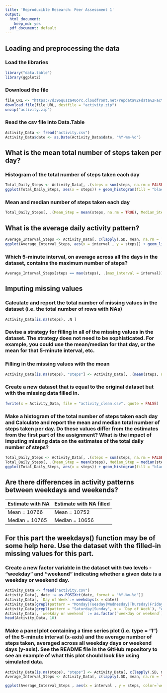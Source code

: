 ```yaml
---
title: 'Reproducible Research: Peer Assessment 1'
output:
  html_document:
    keep_md: yes
  pdf_document: default
---
```

## Loading and preprocessing the data
### Load the libraries
```r
library("data.table")
library(ggplot2)
```
### Download the file
```r
file_URL <- "https://d396qusza40orc.cloudfront.net/repdata%2Fdata%2Factivity.zip"
download.file(file_URL, destfile = "activity.zip")
unzip("activity.zip")
```
### Read the csv file into Data.Table
```r
Activity_Data <- fread("activity.csv")
Activity_Data$date <- as.Date(Activity_Data$date, "%Y-%m-%d")
```
## What is the mean total number of steps taken per day?
### Histogram of the total number of steps taken each day
```r
Total_Daily_Steps <- Activity_Data[, .(steps = sum(steps, na.rm = FALSE)), by = date]
ggplot(Total_Daily_Steps, aes(x = steps)) + geom_histogram(fill = "black", binwidth = 1200) + labs(title = "Total Daily Steps", x = "Steps", y = "Frequency")

```

### Mean and median number of steps taken each day
```r
Total_Daily_Steps[, .(Mean_Step = mean(steps, na.rm = TRUE), Median_Step = median(steps, na.rm = TRUE))]
```
## What is the average daily activity pattern?
```r
Average_Interval_Steps <- Activity_Data[, c(lapply(.SD, mean, na.rm = TRUE)), .SDcols = c("steps"), by = .(interval)]  
ggplot(Average_Interval_Steps, aes(x = interval , y = steps)) + geom_line(color="black", size=1) + labs(title = "Average Daily Steps", x = "Interval", y = "Average Steps")

```

### Which 5-minute interval, on average across all the days in the dataset, contains the maximum number of steps?
```r
Average_Interval_Steps[steps == max(steps), .(max_interval = interval)]
```
## Imputing missing values
### Calculate and report the total number of missing values in the dataset (i.e. the total number of rows with NAs)
```r
Activity_Data[is.na(steps), .N ]
```
### Devise a strategy for filling in all of the missing values in the dataset. The strategy does not need to be sophisticated. For example, you could use the mean/median for that day, or the mean for that 5-minute interval, etc.
### Filling in the missing values with the mean 
```r
Activity_Data[is.na(steps), "steps"] <- Activity_Data[, .(mean(steps, na.rm = TRUE))]
```
### Create a new dataset that is equal to the original dataset but with the missing data filled in.
```r
fwrite(x = Activity_Data, file = "activity_clean.csv", quote = FALSE)
```
### Make a histogram of the total number of steps taken each day and Calculate and report the mean and median total number of steps taken per day. Do these values differ from the estimates from the first part of the assignment? What is the impact of imputing missing data on the estimates of the total daily number of steps?
```r
Total_Daily_Steps <- Activity_Data[, .(steps = sum(steps, na.rm = FALSE)), by = date]
Total_Daily_Steps[, .(Mean_Step = mean(steps), Median_Step = median(steps))]
ggplot(Total_Daily_Steps, aes(x = steps)) + geom_histogram(fill = "black", binwidth = 1200) + labs(title = "Total Daily Steps", x = "Steps", y = "Frequency")

```

## Are there differences in activity patterns between weekdays and weekends?

Estimate with NA | Estimate with NA filled
---------------- | -----------------------
Mean = 10766     | Mean = 10752
Median = 10765   | Median = 10656 

## For this part the weekdays() function may be of some help here. Use the dataset with the filled-in missing values for this part.
### Create a new factor variable in the dataset with two levels - "weekday" and "weekend" indicating whether a given date is a weekday or weekend day.
```r
Activity_Data <- fread("activity.csv")
Activity_Data[, date := as.POSIXct(date, format = "%Y-%m-%d")]
Activity_Data[, `Day of Week`:= weekdays(x = date)]
Activity_Data[grepl(pattern = "Monday|Tuesday|Wednesday|Thursday|Friday", x = `Day of Week`), "weekday or weekend"] <- "weekday"
Activity_Data[grepl(pattern = "Saturday|Sunday", x = `Day of Week`), "weekday or weekend"] <- "weekend"
Activity_Data[, `weekday or weekend` := as.factor(`weekday or weekend`)]
head(Activity_Data, 10)
```
### Make a panel plot containing a time series plot (i.e. type = "l") of the 5-minute interval (x-axis) and the average number of steps taken, averaged across all weekday days or weekend days (y-axis). See the README file in the GitHub repository to see an example of what this plot should look like using simulated data.
```r
Activity_Data[is.na(steps), "steps"] <- Activity_Data[, c(lapply(.SD, median, na.rm = TRUE)), .SDcols = c("steps")]
Average_Interval_Steps <- Activity_Data[, c(lapply(.SD, mean, na.rm = TRUE)), .SDcols = c("steps"), by = .(interval, `weekday or weekend`)] 

ggplot(Average_Interval_Steps , aes(x = interval , y = steps, color=`weekday or weekend`)) + geom_line() + labs(title = "Average Daily Steps by Weektype", x = "Interval", y = "Number of Steps") + facet_wrap(~`weekday or weekend` , ncol = 1, nrow=2)
```








